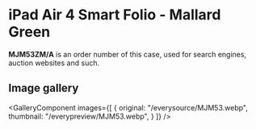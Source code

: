
# iPad Air 4 Smart Folio - Mallard Green

<Callout type='info' emoji='👉🏻'>**MJM53ZM/A** is an order number of this case, used for search engines, auction websites and such.</Callout>

## Image gallery

<GalleryComponent
    images={[
      {
        original: "/everysource/MJM53.webp",
        thumbnail: "/everypreview/MJM53.webp",
      }
    ]}
  />
